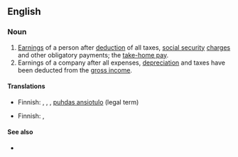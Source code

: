 {{also|net-earnings}}
==English==

===Noun===
{{en-plural noun}}

# [[earning|Earnings]] of a person after [[deduction]] of all taxes, [[social security]] [[charge]]s and other obligatory payments; the [[take-home pay]].
# Earnings of a company after all expenses, [[depreciation]] and taxes have been deducted from the [[gross income]].

====Translations====
{{trans-top|earnings of a person}}
* Finnish: {{t|fi|nettoansio}}, {{t+|fi|nettopalkka}}, {{t|fi|nettotulo}}, [[puhdas ansiotulo]] (legal term)
{{trans-mid}}
{{trans-bottom}}

{{trans-top|earnings of a company}}
* Finnish: {{t|fi|nettovoitto}}, {{t+|fi|nettotulos}}
{{trans-mid}}
{{trans-bottom}}

====See also====
* {{l|en|gross pay}}